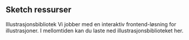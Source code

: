 

## Sketch ressurser

<Lenkepanel className="resource-link" href="https://sketch.cloud/s/JvqEk" border>
    <SketchLogo />
    Illustrasjons&shy;bibliotek
</Lenkepanel>
<Alertstripe type="info" solid>
    Vi jobber med en interaktiv frontend-løsning for illustrasjoner. I mellomtiden kan du laste 
    ned illustrasjonsbiblioteket her.
</Alertstripe>